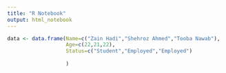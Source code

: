 ```yaml
---
title: "R Notebook"
output: html_notebook
---
```


```r
data <- data.frame(Name=c("Zain Hadi","Shehroz Ahmed","Tooba Nawab"),
                   Age=c(22,21,22),
                   Status=c("Student","Employed","Employed")
                   
                   )
```

